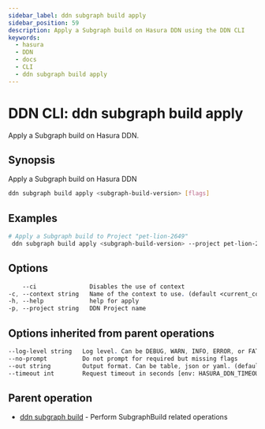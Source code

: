 ```yaml
---
sidebar_label: ddn subgraph build apply
sidebar_position: 59
description: Apply a Subgraph build on Hasura DDN using the DDN CLI
keywords:
  - hasura
  - DDN
  - docs
  - CLI
  - ddn subgraph build apply
---
```


# DDN CLI: ddn subgraph build apply

Apply a Subgraph build on Hasura DDN.

## Synopsis

Apply a Subgraph build on Hasura DDN

```bash
ddn subgraph build apply <subgraph-build-version> [flags]
```

## Examples

```bash
# Apply a Subgraph build to Project "pet-lion-2649"
 ddn subgraph build apply <subgraph-build-version> --project pet-lion-2649
```

## Options

```sass
    --ci               Disables the use of context
-c, --context string   Name of the context to use. (default <current_context>)
-h, --help             help for apply
-p, --project string   DDN Project name
```

## Options inherited from parent operations

```sass
--log-level string   Log level. Can be DEBUG, WARN, INFO, ERROR, or FATAL. (default "INFO")
--no-prompt          Do not prompt for required but missing flags
--out string         Output format. Can be table, json or yaml. (default "table")
--timeout int        Request timeout in seconds [env: HASURA_DDN_TIMEOUT] (default 100)
```

## Parent operation

- [ddn subgraph build](/cli/commands/ddn_subgraph_build) - Perform SubgraphBuild related operations
